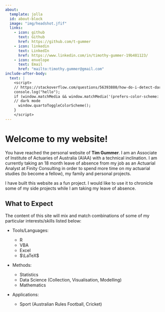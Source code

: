 ```yaml
---
about:
  template: jolla
  id: about-block
  image: "img/headshot.jfif"
  links:
    - icon: github
      text: Github
      href: https://github.com/t-gummer
    - icon: linkedin
      text: LinkedIn
      href: https://www.linkedin.com/in/timothy-gummer-19b481123/
    - icon: envelope
      text: Email
      href: "mailto:timothy.gummer@gmail.com"
include-after-body:
  text: |
    <script>
    // https://stackoverflow.com/questions/56393880/how-do-i-detect-dark-mode-using-javascript
    console.log("hello");
    if (window.matchMedia && window.matchMedia('(prefers-color-scheme: dark)').matches) {
    // dark mode
      window.quartoToggleColorScheme();
    }
    </script>
---
```


::: {#about-block}
:::

# Welcome to my website!

You have reached the personal website of **Tim Gummer**. I am an Associate of Institute of Actuaries of Australia (AIAA) with a technical inclination. I am currently taking an 18 month leave of absence from my job as an Actuarial Analyst at Finity Consulting in order to spend more time on my actuarial studies (to become a fellow), my family and personal projects.

I have built this website as a fun project. I would like to use it to chronicle some of my side projects while I am taking my leave of absence. 

## What to Expect

The content of this site will mix and match combinations of some of my particular interests/skills listed below:

  * Tools/Languages:
    
      - R
      - VBA
      - Excel
      - $\LaTeX$
    
  * Methods:
  
      - Statistics
      - Data Science (Collection, Visualisation, Modelling)
      - Mathematics
  
  * Applications:
  
      - Sport (Australian Rules Football, Cricket)
